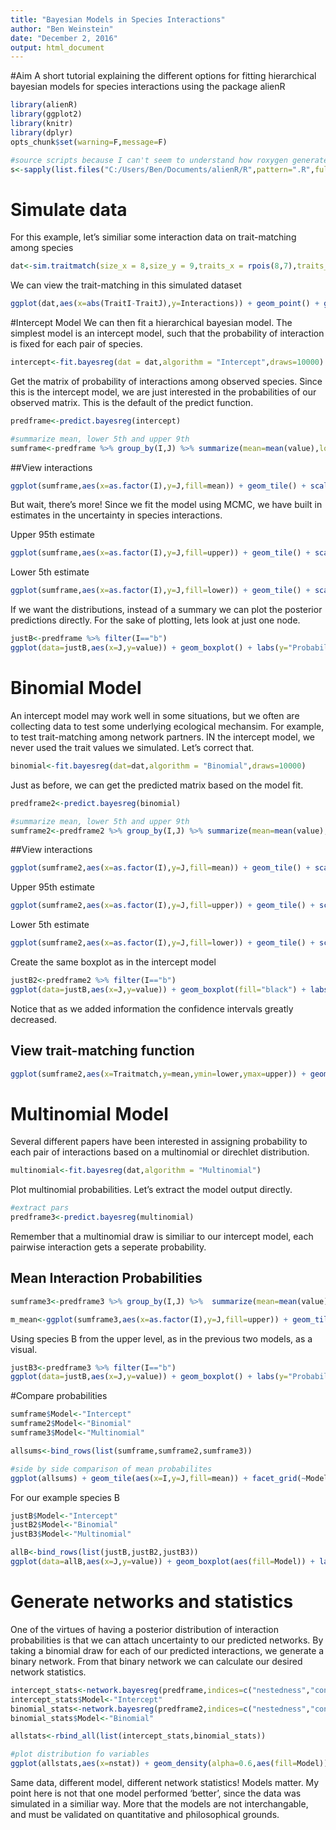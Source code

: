 ```yaml
---
title: "Bayesian Models in Species Interactions"
author: "Ben Weinstein"
date: "December 2, 2016"
output: html_document
---
```


#Aim
A short tutorial explaining the different options for fitting hierarchical bayesian models for species interactions using the package alienR

```r
library(alienR)
library(ggplot2)
library(knitr)
library(dplyr)
opts_chunk$set(warning=F,message=F)

#source scripts because I can't seem to understand how roxygen generates functions to the package! To delete once we understand how paths are handled in package creation
s<-sapply(list.files("C:/Users/Ben/Documents/alienR/R",pattern=".R",full.names = T),source)
```

# Simulate data

For this example, let's similiar some interaction data on trait-matching among species

```r
dat<-sim.traitmatch(size_x = 8,size_y = 9,traits_x = rpois(8,7),traits_y = rpois(9,10),alpha_sigma = 3,replicates=5)
```

We can view the trait-matching in this simulated dataset

```r
ggplot(dat,aes(x=abs(TraitI-TraitJ),y=Interactions)) + geom_point() + geom_smooth(method="glm",method.args=list(family="binomial")) + ggtitle("Pairwise Trait-matching") + labs(y="Prob. of Interaction")
```

#Intercept Model
We can then fit a hierarchical bayesian model. The simplest model is an intercept model, such that the probability of interaction is fixed for each pair of species.

```r
intercept<-fit.bayesreg(dat = dat,algorithm = "Intercept",draws=10000)
```

Get the matrix of probability of interactions among observed species. Since this is the intercept model, we are just interested in the probabilities of our observed matrix. This is the default of the predict function.

```r
predframe<-predict.bayesreg(intercept)

#summarize mean, lower 5th and upper 9th
sumframe<-predframe %>% group_by(I,J) %>% summarize(mean=mean(value),lower=quantile(value,0.05),upper=quantile(value,0.95))
```

##View interactions
```r
ggplot(sumframe,aes(x=as.factor(I),y=J,fill=mean)) + geom_tile() + scale_fill_continuous(low="blue",high="red") + labs(x="I")
```

But wait, there's more! Since we fit the model using MCMC, we have built in estimates in the uncertainty in species interactions.

Upper 95th estimate
```r
ggplot(sumframe,aes(x=as.factor(I),y=J,fill=upper)) + geom_tile() + scale_fill_continuous(low="blue",high="red") + labs(x="I")
```

Lower 5th estimate
```r
ggplot(sumframe,aes(x=as.factor(I),y=J,fill=lower)) + geom_tile() + scale_fill_continuous(low="blue",high="red") + labs(x="I")
```

If we want the distributions, instead of a summary we can plot the posterior predictions directly. For the sake of plotting, lets look at just one node.

```r
justB<-predframe %>% filter(I=="b") 
ggplot(data=justB,aes(x=J,y=value)) + geom_boxplot() + labs(y="Probability of interaction") + ggtitle("For Species B in the higher level") + theme_bw()
```

# Binomial Model

An intercept model may work well in some situations, but we often are collecting data to test some underlying ecological mechansim. For example, to test trait-matching among network partners. IN the intercept model, we never used the trait values we simulated. Let's correct that.

```r
binomial<-fit.bayesreg(dat=dat,algorithm = "Binomial",draws=10000)
```

Just as before, we can get the predicted matrix based on the model fit.

```r
predframe2<-predict.bayesreg(binomial)

#summarize mean, lower 5th and upper 9th
sumframe2<-predframe2 %>% group_by(I,J) %>% summarize(mean=mean(value),lower=quantile(value,0.05),upper=quantile(value,0.95),Traitmatch=unique(Traitmatch))
```

##View interactions
```r
ggplot(sumframe2,aes(x=as.factor(I),y=J,fill=mean)) + geom_tile() + scale_fill_continuous(low="blue",high="red") + labs(x="I")
```

Upper 95th estimate
```r
ggplot(sumframe2,aes(x=as.factor(I),y=J,fill=upper)) + geom_tile() + scale_fill_continuous(low="blue",high="red") + labs(x="I")
```

Lower 5th estimate
```r
ggplot(sumframe2,aes(x=as.factor(I),y=J,fill=lower)) + geom_tile() + scale_fill_continuous(low="blue",high="red") + labs(x="I")
```

Create the same boxplot as in the intercept model

```r
justB2<-predframe2 %>% filter(I=="b") 
ggplot(data=justB,aes(x=J,y=value)) + geom_boxplot(fill="black") + labs(y="Probability of interaction") + ggtitle("For Species B in the higher level") + theme_bw()
```

Notice that as we added information the confidence intervals greatly decreased.

## View trait-matching function

```r
ggplot(sumframe2,aes(x=Traitmatch,y=mean,ymin=lower,ymax=upper)) + geom_line() + geom_ribbon(alpha=0.7,fill="black") + labs(y="Probability of Interaction") + theme_bw()
```

# Multinomial Model

Several different papers have been interested in assigning probability to each pair of interactions based on a multinomial or direchlet distribution. 

```r
multinomial<-fit.bayesreg(dat,algorithm = "Multinomial")
```

Plot multinomial probabilities. Let's extract the model output directly.

```r
#extract pars
predframe3<-predict.bayesreg(multinomial)
```

Remember that a multinomial draw is similiar to our intercept model, each pairwise interaction gets a seperate probability. 

## Mean Interaction Probabilities
```r
sumframe3<-predframe3 %>% group_by(I,J) %>%  summarize(mean=mean(value),lower=quantile(value,0.05),upper=quantile(value,0.95)) 

m_mean<-ggplot(sumframe3,aes(x=as.factor(I),y=J,fill=upper)) + geom_tile() + scale_fill_continuous(low="blue",high="red") + labs(x="I")
```

Using species B from the upper level, as in the previous two models, as a visual.

```r
justB3<-predframe3 %>% filter(I=="b") 
ggplot(data=justB,aes(x=J,y=value)) + geom_boxplot() + labs(y="Probability of interaction") + ggtitle("For Species B in the higher level") + theme_bw()
```

#Compare probabilities

```r
sumframe$Model<-"Intercept"
sumframe2$Model<-"Binomial"
sumframe3$Model<-"Multinomial"

allsums<-bind_rows(list(sumframe,sumframe2,sumframe3))

#side by side comparison of mean probabilites
ggplot(allsums) + geom_tile(aes(x=I,y=J,fill=mean)) + facet_grid(~Model) + scale_fill_continuous(low="blue",high="red")
```

For our example species B

```r
justB$Model<-"Intercept"
justB2$Model<-"Binomial"
justB3$Model<-"Multinomial"

allB<-bind_rows(list(justB,justB2,justB3))
ggplot(data=allB,aes(x=J,y=value)) + geom_boxplot(aes(fill=Model)) + labs(y="Probability of interaction") + ggtitle("For Species B in the higher level") + theme_bw()
```


# Generate networks and statistics

One of the virtues of having a posterior distribution of interaction probabilities is that we can attach uncertainty to our predicted networks. By taking a binomial draw for each of our predicted interactions, we generate a binary network. From that binary network we can calculate our desired network statistics.

```r
intercept_stats<-network.bayesreg(predframe,indices=c("nestedness","connectance"))
intercept_stats$Model<-"Intercept"
binomial_stats<-network.bayesreg(predframe2,indices=c("nestedness","connectance"))
binomial_stats$Model<-"Binomial"

allstats<-rbind_all(list(intercept_stats,binomial_stats))

#plot distribution fo variables
ggplot(allstats,aes(x=nstat)) + geom_density(alpha=0.6,aes(fill=Model)) + facet_wrap(~Metric,scales='free',nrow=1) + theme_bw()  + labs(x="value")
```

Same data, different model, different network statistics! Models matter. My point here is not that one model performed 'better', since the data was simulated in a similiar way. More that the models are not interchangable, and must be validated on quantitative and philosophical grounds.